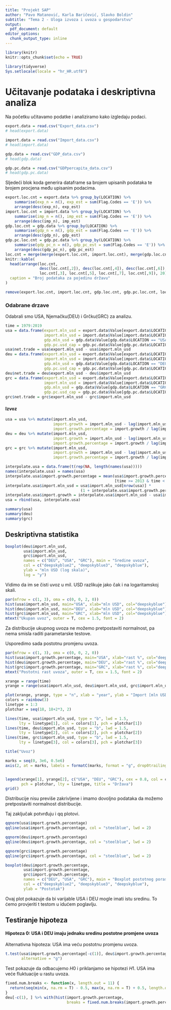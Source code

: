 ```yaml
---
title: "Projekt SAP"
author: "Pavo Matanović, Karla Baričević, Slavko Boldin"
subtitle: "Tema 2 - Uloga izvoza i uvoza u gospodarstvu"
output:
  pdf_document: default
editor_options: 
  chunk_output_type: inline
---
```


```r
library(knitr)
knitr::opts_chunk$set(echo = TRUE)

library(tidyverse)
Sys.setlocale(locale = "hr_HR.utf8")
```

# Učitavanje podataka i deskriptivna analiza

Na početku učitavamo podatke i analiziramo kako izgledaju podaci.

```r
export.data = read.csv("Export_data.csv")
# head(export.data)

import.data = read.csv("Import_data.csv")
# head(import.data)

gdp.data = read.csv("GDP_data.csv")
# head(gdp.data)

gdp.pc.data = read.csv("GDPpercapita_data.csv")
# head(gdp.pc.data)
```

Sljedeći blok koda generira dataframe sa brojem upisanih podataka te brojem procjena među upisanim podacima.

```r
export.loc.cnt = export.data %>% group_by(LOCATION) %>%
    summarise(exp_n = n(), exp_est = sum(Flag.Codes == 'E')) %>%
    arrange(desc(exp_n), exp_est)
import.loc.cnt = import.data %>% group_by(LOCATION) %>%
    summarise(imp_n = n(), imp_est = sum(Flag.Codes == 'E')) %>%
    arrange(desc(imp_n), imp_est)
gdp.loc.cnt = gdp.data %>% group_by(LOCATION) %>%
    summarise(gdp_n = n(), gdp_est = sum(Flag.Codes == 'E')) %>%
    arrange(desc(gdp_n), gdp_est)
gdp.pc.loc.cnt = gdp.pc.data %>% group_by(LOCATION) %>%
    summarise(gdp_pc_n = n(), gdp_pc_est = sum(Flag.Codes == 'E')) %>%
    arrange(desc(gdp_pc_n), gdp_pc_est)
loc.cnt = merge(merge(export.loc.cnt, import.loc.cnt), merge(gdp.loc.cnt, gdp.pc.loc.cnt))
knitr::kable(
  head(arrange(loc.cnt,
               desc(loc.cnt[,2]), desc(loc.cnt[,4]), desc(loc.cnt[,6]), desc(loc.cnt[,8]),
               loc.cnt[,3], loc.cnt[,5], loc.cnt[,7], loc.cnt[,9]), 20),
  caption = "Broj podataka za pojedinu državu"
)
```

```r
remove(export.loc.cnt, import.loc.cnt, gdp.loc.cnt, gdp.pc.loc.cnt, loc.cnt)
```

### Odabrane drzave
Odabrali smo USA, Njemačku(DEU) i Grčku(GRC) za analizu.

```r
time = 1979:2019
usa = data.frame(export.mln_usd = export.data$Value[export.data$LOCATION == "USA"],
                 import.mln_usd = import.data$Value[import.data$LOCATION == "USA"],
                 gdp.mln_usd = gdp.data$Value[gdp.data$LOCATION == "USA"],
                 gdp.pc.usd_cap = gdp.pc.data$Value[gdp.pc.data$LOCATION == "USA"])
usa$net.trade = usa$export.mln_usd - usa$import.mln_usd
deu = data.frame(export.mln_usd = export.data$Value[export.data$LOCATION == "DEU"],
                 import.mln_usd = import.data$Value[import.data$LOCATION == "DEU"],
                 gdp.mln_usd = gdp.data$Value[gdp.data$LOCATION == "DEU"],
                 gdp.pc.usd_cap = gdp.pc.data$Value[gdp.pc.data$LOCATION == "DEU"])
deu$net.trade = deu$export.mln_usd - deu$import.mln_usd
grc = data.frame(export.mln_usd = export.data$Value[export.data$LOCATION == "GRC"],
                 import.mln_usd = import.data$Value[import.data$LOCATION == "GRC"],
                 gdp.mln_usd = gdp.data$Value[gdp.data$LOCATION == "GRC"],
                 gdp.pc.usd_cap = gdp.pc.data$Value[gdp.pc.data$LOCATION == "GRC"])
grc$net.trade = grc$export.mln_usd - grc$import.mln_usd
```

#### Izvoz

```r
usa = usa %>% mutate(import.mln_usd,
                     import.growth = import.mln_usd - lag(import.mln_usd),
                     import.growth.percentage = import.growth / lag(import.mln_usd) * 100)
deu = deu %>% mutate(import.mln_usd, 
                     import.growth = import.mln_usd - lag(import.mln_usd),
                     import.growth.percentage = import.growth / lag(import.mln_usd) * 100)
grc = grc %>% mutate(import.mln_usd,
                     import.growth = import.mln_usd - lag(import.mln_usd),
                     import.growth.percentage = import.growth / lag(import.mln_usd) * 100)
```

```r
interpolate.usa = data.frame(t(rep(NA, length(names(usa)))))
names(interpolate.usa) = names(usa)
interpolate.usa$import.growth.percentage = mean(usa$import.growth.percentage
                                                [time >= 2013 & time < 2019])
interpolate.usa$import.mln_usd = usa$import.mln_usd[nrow(usa)] *
                                 (1 + interpolate.usa$import.growth.percentage / 100)
interpolate.usa$import.growth = interpolate.usa$import.mln_usd - usa$import.mln_usd[nrow(usa)]
usa = rbind(usa, interpolate.usa)
```

```r
summary(usa)
summary(deu)
summary(grc)
```

## Deskriptivna statistika

```r
boxplot(deu$import.mln_usd,
        usa$import.mln_usd,
        grc$import.mln_usd,
        names = c("DEU", "USA", "GRC"), main = "Sredine uvoza",
        col = c("deepskyblue2", "deepskyblue3", "deepskyblue"),
        ylab = "mln USD (log skala)",
        log = "y")
```

Vidimo da im se čisti uvoz u mil. USD razlikuje jako čak i na logaritamskoj skali.

```r
par(mfrow = c(1, 3), oma = c(0, 0, 2, 0))
hist(usa$import.mln_usd, main="USA", xlab="mln USD", col="deepskyblue")
hist(deu$import.mln_usd, main="DEU", xlab="mln USD", col="deepskyblue")
hist(grc$import.mln_usd, main="GRC", xlab="mln USD", col="deepskyblue")
mtext("Ukupan uvoz", outer = T, cex = 1.5, font = 2)
```

Za distribucije ukupnog uvoza ne možemo pretpostaviti normalnost, pa nema smisla raditi parametarske testove.

Usporedimo sada postotnu promjenu uvoza.

```r
par(mfrow = c(1, 3), oma = c(0, 0, 2, 0))
hist(usa$import.growth.percentage, main="USA", xlab="rast %", col="deepskyblue")
hist(deu$import.growth.percentage, main="DEU", xlab="rast %", col="deepskyblue")
hist(grc$import.growth.percentage, main="GRC", xlab="rast %", col="deepskyblue")
mtext("Postotni rast uvoza", outer = T, cex = 1.5, font = 2)
```

```r
xrange = range(time)
yrange = range(usa$import.mln_usd, deu$import.mln_usd, grc$import.mln_usd)

plot(xrange, yrange, type = "n", xlab = "year", ylab = "Import [mln USD]", yaxt = "n")
colors = rainbow(3)
linetype = 1:3
plotchar = seq(18, 18+2*3, 2)

lines(time, usa$import.mln_usd, type = "b", lwd = 1.5,
      lty = linetype[1], col = colors[1], pch = plotchar[1])
lines(time, deu$import.mln_usd, type = "b", lwd = 1.5,
      lty = linetype[2], col = colors[2], pch = plotchar[2])
lines(time, grc$import.mln_usd, type = "b", lwd = 1.5,
      lty = linetype[3], col = colors[3], pch = plotchar[3])

title("Uvoz")

marks = seq(0, 3e6, 0.5e6)
axis(2, at = marks, labels = formatC(marks, format = "g", drop0trailing = T))


legend(xrange[1], yrange[2], c("USA", "DEU", "GRC"), cex = 0.8, col = colors,
       pch = plotchar, lty = linetype, title = "Država")
grid()
```


Distribucije nisu previše zakrivljene i imamo dovoljno podataka da možemo pretpostaviti normalnost distribucije.

Taj zaključak potvrđuju i qq plotovi.

```r
qqnorm(usa$import.growth.percentage)
qqline(usa$import.growth.percentage, col = "steelblue", lwd = 2)

qqnorm(deu$import.growth.percentage)
qqline(deu$import.growth.percentage, col = "steelblue", lwd = 2)

qqnorm(grc$import.growth.percentage)
qqline(grc$import.growth.percentage, col = "steelblue", lwd = 2)
```

```r
boxplot(deu$import.growth.percentage,
        usa$import.growth.percentage,
        grc$import.growth.percentage,
        names = c("DEU", "USA", "GRC"), main = "Boxplot postotnog porasta uvoza",
        col = c("deepskyblue2", "deepskyblue3", "deepskyblue"),
        ylab = "Postotak")
```

Ovaj plot pokazuje da bi varijable USA i DEU mogle imati istu sredinu.
To ćemo provjeriti t testom u idućem poglavlju.

## Testiranje hipoteza

#### Hipoteza 0: USA i DEU imaju jednaku sredinu postotne promjene uvoza

Alternativna hipoteza: USA ima veću postotnu promjenu uvoza.

```r
t.test(usa$import.growth.percentage[-c(1)], deu$import.growth.percentage[-c(1)],
       alternative = "g")
```

Test pokazuje da odbacujemo $H0$ i priklanjamo se hipotezi $H1$. USA ima veće fluktuacije u rastu uvoza.

```r
fixed.num.breaks <- function(x, length.out = 11) {
  return(seq(min(x, na.rm = T) - 0.5, max(x, na.rm = T) + 0.5, length.out = length.out))
}
deu[-c(1), ] %>% with(hist(import.growth.percentage,
                           breaks = fixed.num.breaks(import.growth.percentage)))
```


